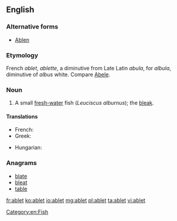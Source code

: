==English==

===Alternative forms===
* [[Ablen]]

===Etymology===
French ''ablet'', ''ablette'', a diminutive from Late Latin ''abula'', for ''albula'', diminutive of ''albus'' white. Compare [[Abele]].

===Noun===
{{en-noun}}

# A small [[fresh-water]] fish (''Leuciscus alburnus''); the [[bleak]].

====Translations====
{{trans-top|a small fresh-water fish}}
* French: {{t+|fr|ablette|f}}
* Greek: {{t-|el|λευκίσκος ο αλβούρνος|m|tr=lefkískos o alvoúrnos}}
{{trans-mid}}
* Hungarian: {{t-|hu|szélhajtó küsz}}
{{trans-bottom}}

===Anagrams===
* [[blate#English|blate]]
* [[bleat#English|bleat]]
* [[table#English|table]]

[[Category:en:Fish]]

[[fr:ablet]]
[[ko:ablet]]
[[io:ablet]]
[[mg:ablet]]
[[pl:ablet]]
[[ta:ablet]]
[[vi:ablet]]
